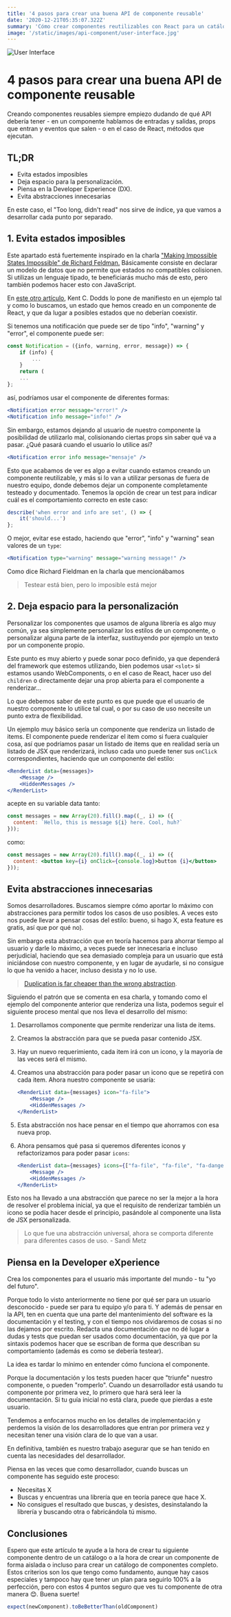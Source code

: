 ```yaml
---
title: '4 pasos para crear una buena API de componente reusable'
date: '2020-12-21T05:35:07.322Z'
summary: 'Cómo crear componentes reutilizables con React para un catálogo de componentes'
image: '/static/images/api-component/user-interface.jpg'
---
```


![User Interface](/static/images/api-component/user-interface.jpg)

# 4 pasos para crear una buena API de componente reusable

Creando componentes reusables siempre empiezo dudando de qué API debería tener - en un componente hablamos de entradas y salidas, props que entran y eventos que salen - o en el caso de React, métodos que ejecutan.

## TL;DR

- Evita estados imposibles
- Deja espacio para la personalización.
- Piensa en la Developer Experience (DX).
- Evita abstracciones innecesarias

En este caso, el "Too long, didn't read" nos sirve de índice, ya que vamos a desarrollar cada punto por separado.


## 1. Evita estados imposibles

Este apartado está fuertemente inspirado en la charla ["Making Impossible States Impossible" de Richard Feldman.](https://www.youtube.com/watch?v=IcgmSRJHu_8) Básicamente consiste en declarar un modelo de datos que no permite que estados no compatibles colisionen. Si utilizas un lenguaje tipado, te beneficiarás mucho más de esto, pero también podemos hacer esto con JavaScript. 

En [este otro artículo](https://kentcdodds.com/blog/make-impossible-states-impossible), Kent C. Dodds lo pone de manifiesto en un ejemplo tal y como lo buscamos, un estado que hemos creado en un componente de React, y que da lugar a posibles estados que no deberían coexistir. 

Si tenemos una notificación que puede ser de tipo "info", "warning" y "error", el componente puede ser:

```jsx
const Notification = ({info, warning, error, message}) => {
	if (info) {
		...
	}
	return (
	...
};
```

así, podríamos usar el componente de diferentes formas:

```jsx
<Notification error message="error!" />
<Notification info message="info!" />
```

Sin embargo, estamos dejando al usuario de nuestro componente la posibilidad de utilizarlo mal, colisionando ciertas props sin saber qué va a pasar. ¿Qué pasará cuando el usuario lo utilice así?

```jsx
<Notification error info message="mensaje" />
```

Esto que acabamos de ver es algo a evitar cuando estamos creando un componente reutilizable, y más si lo van a utilizar personas de fuera de nuestro equipo, donde debemos dejar un componente completamente testeado y documentado. Tenemos la opción de crear un test para indicar cuál es el comportamiento correcto en este caso:

```jsx
describe('when error and info are set', () => {
	it('should...')
};
```

O mejor, evitar ese estado, haciendo que "error", "info" y "warning" sean valores de un `type`:

```jsx
<Notification type="warning" message="warning message!" />
```

Como dice Richard Fieldman en la charla que mencionábamos

> Testear está bien, pero lo imposible está mejor

## 2. Deja espacio para la personalización

Personalizar los componentes que usamos de alguna librería es algo muy común, ya sea simplemente personalizar los estilos de un componente, o personalizar alguna parte de la interfaz, sustituyendo por ejemplo un texto por un componente propio. 

Este punto es muy abierto y puede sonar poco definido, ya que dependerá del framework que estemos utilizando, bien podemos usar `<slot>` si estamos usando WebComponents, o en el caso de React, hacer uso del `children` o directamente dejar una prop abierta para el componente a renderizar...

Lo que debemos saber de este punto es que puede que el usuario de nuestro componente lo utilice tal cual, o por su caso de uso necesite un punto extra de flexibilidad.

Un ejemplo muy básico sería un componente que renderiza un listado de items. El componente puede renderizar el item como si fuera cualquier cosa, así que podríamos pasar un listado de items que en realidad sería un listado de JSX que renderizará, incluso cada uno puede tener sus `onClick` correspondientes, haciendo que un componente del estilo:

```jsx
<RenderList data={messages}>
	<Message />
	<HiddenMessages />
</RenderList>
```

acepte en su variable data tanto:

```jsx
const messages = new Array(20).fill().map((_, i) => ({
  content: `Hello, this is message ${i} here. Cool, huh?`
}));
```

como:

```jsx
const messages = new Array(20).fill().map((_, i) => ({
  content: <button key={i} onClick={console.log}>button {i}</button>
}));
```

## Evita abstracciones innecesarias

Somos desarrolladores. Buscamos siempre cómo aportar lo máximo con abstracciones para permitir todos los casos de uso posibles. A veces esto nos puede llevar a pensar cosas del estilo: bueno, si hago X, esta feature es gratis, así que por qué no).

Sin embargo esta abstracción que en teoría hacemos para ahorrar tiempo al usuario y darle lo máximo, a veces puede ser innecesaria e incluso perjudicial, haciendo que sea demasiado compleja para un usuario que está iniciándose con nuestro componente, y en lugar de ayudarle, si no consigue lo que ha venido a hacer, incluso desista y no lo use.

> [Duplication is far cheaper than the wrong abstraction](https://sandimetz.com/blog/2016/1/20/the-wrong-abstraction).

Siguiendo el patrón que se comenta en esa charla, y tomando como el ejemplo del componente anterior que renderiza una lista, podemos seguir el siguiente proceso mental que nos lleva el desarrollo del mismo:

1. Desarrollamos componente que permite renderizar una lista de items.
2. Creamos la abstracción para que se pueda pasar contenido JSX.
3. Hay un nuevo requerimiento, cada item irá con un icono, y la mayoría de las veces será el mismo.
4. Creamos una abstracción para poder pasar un icono que se repetirá con cada item. Ahora nuestro componente se usaría:

    ```jsx
    <RenderList data={messages} icon="fa-file">
    	<Message />
    	<HiddenMessages />
    </RenderList>
    ```

5. Esta abstracción nos hace pensar en el tiempo que ahorramos con esa nueva prop.
6. Ahora pensamos qué pasa si queremos diferentes iconos y refactorizamos para poder pasar `icons`:

    ```jsx
    <RenderList data={messages} icons={["fa-file", "fa-file", "fa-danger"]}>
    	<Message />
    	<HiddenMessages />
    </RenderList>
    ```

Esto nos ha llevado a una abstracción que parece no ser la mejor a la hora de resolver el problema inicial, ya que el requisito de
renderizar también un icono se podía hacer desde el principio, pasándole al componente una lista de JSX personalizada.

> Lo que fue una abstracción universal, ahora se comporta diferente para diferentes casos de uso. - Sandi Metz

## Piensa en la Developer eXperience

Crea los componentes para el usuario más importante del mundo - tu "yo del futuro".

Porque todo lo visto anteriormente no tiene por qué ser para un usuario desconocido - puede ser para tu equipo y/o para ti. Y además de pensar en la API, ten en cuenta que una parte del mantenimiento del software es la documentación y el testing, y con el tiempo nos olvidaremos de cosas si no las dejamos por escrito. Redacta una documentación que no dé lugar a dudas y tests que puedan ser usados como documentación, ya que por la sintaxis podemos hacer que se escriban de forma que describan su comportamiento (además es como se debería testear).

La idea es tardar lo mínimo en entender cómo funciona el componente.

Porque la documentación y los tests pueden hacer que "triunfe" nuestro componente, o pueden "romperlo". Cuando un desarrollador está usando tu componente por primera vez, lo primero que hará será leer la documentación. Si tu guía inicial no está clara, puede que pierdas a este usuario. 

Tendemos a enfocarnos mucho en los detalles de implementación y perdemos la visión de los desarrolladores que entran por primera vez y necesitan tener una visión clara de lo que van a usar.

En definitiva, también es nuestro trabajo asegurar que se han tenido en cuenta las necesidades del desarrollador.

Piensa en las veces que como desarrollador, cuando buscas un componente has seguido este proceso:
- Necesitas X
- Buscas y encuentras una librería que en teoría parece que hace X.
- No consigues el resultado que buscas, y desistes, desinstalando la librería y buscando otra o fabricándola tú mismo.

## Conclusiones

Espero que este artículo te ayude a la hora de crear tu siguiente componente dentro de un catálogo o a la hora de crear un componente de forma aislada o incluso para crear un catálogo de componentes completo. Estos criterios son los que tengo como fundamento, aunque hay casos especiales y tampoco hay que tener un plan para seguirlo 100% a la perfección, pero con estos 4 puntos seguro que ves tu componente de otra manera 😊. Buena suerte!

```jsx
expect(newComponent).toBeBetterThan(oldComponent)
```
